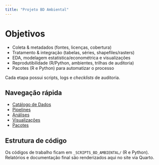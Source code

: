 ```yaml
---
title: "Projeto BD Ambiental"
---
```


# Objetivos
- Coleta & metadados (fontes, licenças, cobertura)
- Tratamento & integração (tabelas, séries, shapefiles/rasters)
- EDA, modelagem estatística/econométrica e visualizações
- Reprodutibilidade (R/Python, ambientes, trilhas de auditoria)
- Pacotes (R e Python) para automatizar o processo

::: callout-note
Cada etapa possui scripts, logs e *checklists* de auditoria.
:::

## Navegação rápida
- [Catálogo de Dados](data_catalog/index.qmd)
- [Pipelines](pipelines/index.qmd)
- [Análises](analysis/index.qmd)
- [Visualizações](viz/index.qmd)
- [Pacotes](packages/index.qmd)

## Estrutura de código
Os códigos de trabalho ficam em `_SCRIPTS_BD_AMBIENTAL/` (R e Python).  
Relatórios e documentação final são renderizados aqui no site via Quarto.
